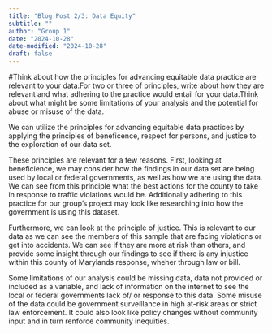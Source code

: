```yaml
---
title: "Blog Post 2/3: Data Equity"
subtitle: ""
author: "Group 1"
date: "2024-10-28"
date-modified: "2024-10-28"
draft: false
---
```


#Think about how the principles for advancing equitable data practice are relevant to your data.For two or three of principles, write about how they are relevant and what adhering to the practice would entail for your data.Think about what might be some limitations of your analysis and the potential for abuse or misuse of the data.

We can utilize the principles for advancing equitable data practices by applying the principles of beneficence, respect for persons, and justice to the exploration of our data set. 

These principles are relevant for a few reasons. First, looking at beneficience, we may consider how the findings in our data set are being used by local or federal governments, as well as how we are using the data. We can see from this principle what the best actions for the county to take in response to traffic violations would be. Additionally adhering to this practice for our group's project may look like researching into how the government is using this dataset. 

Furthermore, we can look at the principle of justice. This is relevant to our data as we can see the members of this sample that are facing violations or get into accidents. We can see if they are more at risk than others, and provide some insight through our findings to see if there is any injustice within this county of Marylands response, wheher through law or bill. 

Some limitations of our analysis could be missing data, data not provided or included as a variable, and lack of information on the internet to see the local or federal governments lack of/ or response to this data. Some misuse of the data could be government surveillance in high at-risk areas or strict law enforcement. It could also look like policy changes without community input and in turn renforce community inequities. 




